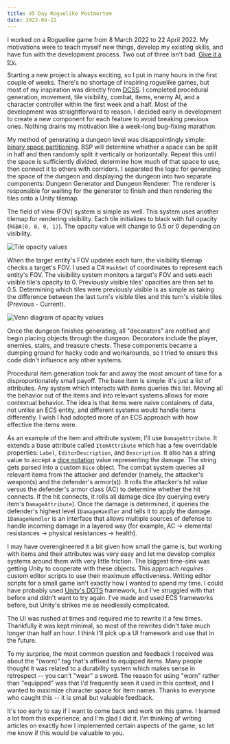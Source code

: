 ```yaml
---
title: 45 Day Roguelike Postmortem
date: 2022-04-22
---
```


I worked on a Roguelike game from 8 March 2022 to 22 April 2022. My motivations were to teach myself new things, develop my existing skills, and have fun with the development process. Two out of three isn't bad. [Give it a try.](https://mochancrimthann.itch.io/45dr)

Starting a new project is always exciting, so I put in many hours in the first couple of weeks. There's no shortage of inspiring roguelike games, but most of my inspiration was directly from [DCSS](https://crawl.develz.org/). I completed procedural generation, movement, tile visibility, combat, items, enemy AI, and a character controller within the first week and a half. Most of the development was straightforward to reason. I decided early in development to create a new component for each feature to avoid breaking previous ones. Nothing drains my motivation like a week-long bug-fixing marathon.

My method of generating a dungeon level was disappointingly simple: [binary space partitioning](https://en.wikipedia.org/wiki/Binary_space_partitioning). BSP will determine whether a space can be split in half and then randomly split it vertically or horizontally. Repeat this until the space is sufficiently divided, determine how much of that space to use, then connect it to others with corridors. I separated the logic for generating the space of the dungeon and displaying the dungeon into two separate components: Dungeon Generator and Dungeon Renderer. The renderer is responsible for waiting for the generator to finish and then rendering the tiles onto a Unity tilemap.
 
The field of view (FOV) system is simple as well. This system uses another tilemap for rendering visibility. Each tile initializes to black with full opacity (`RGBA(0, 0, 0, 1)`). The opacity value will change to 0.5 or 0 depending on visibility.

![Tile opacity values](./values.png)

When the target entity's FOV updates each turn, the visibility tilemap checks a target's FOV. I used a C# `HashSet` of coordinates to represent each entity's FOV. The visibility system monitors a target's FOV and sets each visible tile's opacity to 0. Previously visible tiles' opacities are then set to 0.5. Determining which tiles were previously visible is as simple as taking the difference between the last turn's visible tiles and this turn's visible tiles (Previous - Current).

![Venn diagram of opacity values](./opacity-venn.png)

Once the dungeon finishes generating, all "decorators" are notified and begin placing objects through the dungeon. Decorators include the player, enemies, stairs, and treasure chests. These components became a dumping ground for hacky code and workarounds, so I tried to ensure this code didn't influence any other systems.

Procedural item generation took far and away the most amount of time for a disproportionately small payoff. The base item is simple: it's just a list of attributes. Any system which interacts with items queries this list. Moving all the behavior out of the items and into relevant systems allows for more contextual behavior. The idea is that items were naive containers of data, not unlike an ECS entity, and different systems would handle items differently. I wish I had adopted more of an ECS approach with how effective the items were.

As an example of the item and attribute system, I'll use `DamageAttribute`. It extends a base attribute called `ItemAttribute` which has a few overridable properties: `Label`, `EditorDescription`, and `Description`. It also has a string value to accept a [dice notation](https://en.wikipedia.org/wiki/Dice_notation) value representing the damage. The string gets parsed into a custom `Dice` object. The combat system queries all relevant items from the attacker and defender (namely, the attacker's weapon(s) and the defender's armor(s)). It rolls the attacker's hit value versus the defender's armor class (AC) to determine whether the hit connects. If the hit connects, it rolls all damage dice (by querying every item's `DamageAttribute`). Once the damage is determined, it queries the defender's highest level `IDamageHandler` and tells it to apply the damage. `IDamageHandler` is an interface that allows multiple sources of defense to handle incoming damage in a layered way (for example, AC -> elemental resistances -> physical resistances -> health).

I may have overengineered it a bit given how small the game is, but working with items and their attributes was very easy and let me develop complex systems around them with very little friction. The biggest time-sink was getting Unity to cooperate with these objects. This approach *requires* custom editor scripts to use their maximum effectiveness. Writing editor scripts for a small game isn't exactly how I wanted to spend my time. I could have probably used [Unity's DOTS](https://unity.com/dots) framework, but I've struggled with that before and didn't want to try again. I've made and used ECS frameworks before, but Unity's strikes me as needlessly complicated.

The UI was rushed at times and required me to rewrite it a few times. Thankfully it was kept minimal, so most of the rewrites didn't take much longer than half an hour. I think I'll pick up a UI framework and use that in the future.

To my surprise, the most common question and feedback I received was about the "(worn)" tag that's affixed to equipped items. Many people thought it was related to a durability system which makes sense in retrospect -- you can't "wear" a sword. The reason for using "worn" rather than "equipped" was that I'd frequently seen it used in this context, and I wanted to maximize character space for item names. Thanks to everyone who caught this -- it is small but valuable feedback.

It's too early to say if I want to come back and work on this game. I learned a lot from this experience, and I'm glad I did it. I'm thinking of writing articles on exactly how I implemented certain aspects of the game, so let me know if this would be valuable to you.